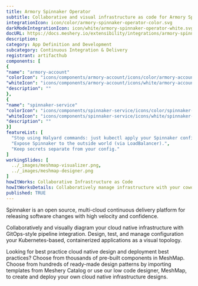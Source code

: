 ```yaml
---
title: Armory Spinnaker Operator
subtitle: Collaborative and visual infrastructure as code for Armory Spinnaker Operator
integrationIcon: icon/color/armory-spinnaker-operator-color.svg
darkModeIntegrationIcon: icon/white/armory-spinnaker-operator-white.svg
docURL: https://docs.meshery.io/extensibility/integrations/armory-spinnaker-operator
description: 
category: App Definition and Development
subcategory: Continuous Integration & Delivery
registrant: artifacthub
components: [
{
"name": "armory-account"
"colorIcon": "icons/components/armory-account/icons/color/armory-account-color.svg"
"whiteIcon": "icons/components/armory-account/icons/white/armory-account-white.svg"
"description": ""
},
{
"name": "spinnaker-service"
"colorIcon": "icons/components/spinnaker-service/icons/color/spinnaker-service-color.svg"
"whiteIcon": "icons/components/spinnaker-service/icons/white/spinnaker-service-white.svg"
"description": ""
}]
featureList: [
  "Stop using Halyard commands: just kubectl apply your Spinnaker configuration.",
  "Expose Spinnaker to the outside world (via LoadBalancer).",
  "Keep secrets separate from your config."
]
workingSlides: [
  ../_images/meshmap-visualizer.png,
  ../_images/meshmap-designer.png
]
howItWorks: Collaborative Infrastructure as Code
howItWorksDetails: Collaboratively manage infrastructure with your coworkers synchronously sharing the same designs.
published: TRUE
---
```

<p>
Spinnaker is an open source, multi-cloud continuous delivery platform for releasing software changes with high velocity and confidence.
</p>
<p>
    Collaboratively and visually diagram your cloud native infrastructure with GitOps-style pipeline integration. Design, test, and manage configuration your Kubernetes-based, containerized applications as a visual topology.
</p>
<p>
    Looking for best practice cloud native design and deployment best practices? Choose from thousands of pre-built components in MeshMap. Choose from hundreds of ready-made design patterns by importing templates from Meshery Catalog or use our low code designer, MeshMap, to create and deploy your own cloud native infrastructure designs.
</p>
